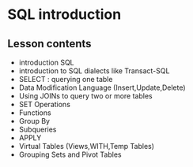 # SQL introduction

## Lesson contents

- introduction SQL 
- introduction to SQL dialects like Transact-SQL
- SELECT : querying one table
- Data Modification Language (Insert,Update,Delete)
- Using JOINs to query two or more tables
- SET Operations
- Functions
- Group By
- Subqueries
- APPLY
- Virtual Tables (Views,WITH,Temp Tables)
- Grouping Sets and Pivot Tables




